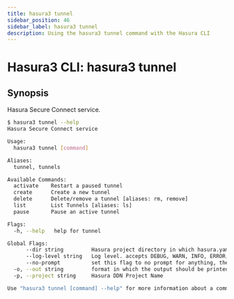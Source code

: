 ```yaml
---
title: hasura3 tunnel
sidebar_position: 46
sidebar_label: hasura3 tunnel
description: Using the hasura3 tunnel command with the Hasura CLI
---
```


# Hasura3 CLI: hasura3 tunnel 

## Synopsis
Hasura Secure Connect service.

```bash
$ hasura3 tunnel --help
Hasura Secure Connect service

Usage:
  hasura3 tunnel [command]

Aliases:
  tunnel, tunnels

Available Commands:
  activate    Restart a paused tunnel
  create      Create a new tunnel
  delete      Delete/remove a tunnel [aliases: rm, remove]
  list        List Tunnels [aliases: ls]
  pause       Pause an active tunnel

Flags:
  -h, --help   help for tunnel

Global Flags:
      --dir string         Hasura project directory in which hasura.yaml is present (default ".")
      --log-level string   Log level. accepts DEBUG, WARN, INFO, ERROR, FATAL (default "INFO")
      --no-prompt          set this flag to no prompt for anything, the command fails if any input is missing
  -o, --out string         format in which the output should be printed, accepts table, json and yaml (default "table")
  -p, --project string     Hasura DDN Project Name

Use "hasura3 tunnel [command] --help" for more information about a command.
```

